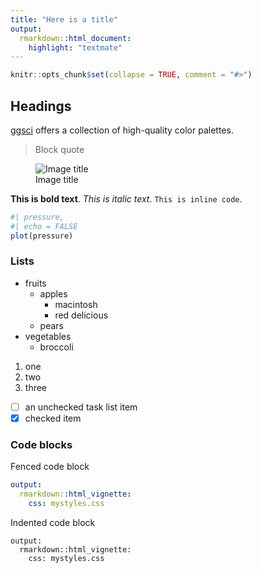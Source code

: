 ```yaml
---
title: "Here is a title"
output:
  rmarkdown::html_document:
    highlight: "textmate"
---
```


```r
knitr::opts_chunk$set(collapse = TRUE, comment = "#>")
```

## Headings

[ggsci](https://nanx.me/ggsci/) offers a collection of high-quality color palettes.

> Block quote

![Image title](images/cover.png)

**This is bold text**. *This is italic text*. `This is inline code`.

```r
#| pressure,
#| echo = FALSE
plot(pressure)
```

### Lists

- fruits
  - apples
    - macintosh
    - red delicious
  - pears
- vegetables
  - broccoli

1. one
1. two
1. three

- [ ] an unchecked task list item
- [x] checked item

### Code blocks

Fenced code block

```yaml
output:
  rmarkdown::html_vignette:
    css: mystyles.css
```

Indented code block

    output:
      rmarkdown::html_vignette:
        css: mystyles.css
